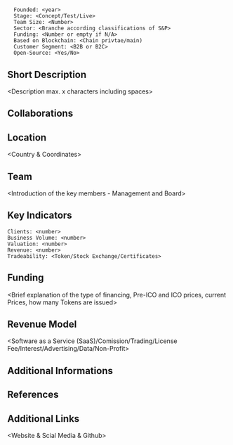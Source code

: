 = <Company Name> =

<pre>
  Founded: <year>
  Stage: <Concept/Test/Live>
  Team Size: <Number>
  Sector: <Branche according classifications of S&P>
  Funding: <Number or empty if N/A>
  Based on Blockchain: <Chain privtae/main)
  Customer Segment: <B2B or B2C>
  Open-Source: <Yes/No>
</pre>

==Short Description==
<Description max. x characters including spaces>

==Collaborations==

==Location==
<Country & Coordinates>

==Team==
<Introduction of the key members - Management and Board>

==Key Indicators==
<pre>
Clients: <number>
Business Volume: <number>
Valuation: <number>
Revenue: <number>
Tradeability: <Token/Stock Exchange/Certificates>
</pre>

==Funding==
<Brief explanation of the type of financing, Pre-ICO and ICO prices, current Prices, how many Tokens are issued>

==Revenue Model==
<Software as a Service (SaaS)/Comission/Trading/License Fee/Interest/Advertising/Data/Non-Profit>

==Additional Informations==
<Only valuable and necessary Informations>

==References==

==Additional Links==
<Website & Scial Media & Github>
